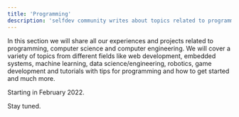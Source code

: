 ```yaml
---
title: 'Programming'
description: 'selfdev community writes about topics related to programming, computer science and computer engineering. '
---
```


In this section we will share all our experiences and projects related to programming, computer science and computer engineering.
We will cover a variety of topics from different fields like web development, embedded systems, machine learning, data science/engineering, robotics, game development and tutorials with tips for programming and how to get started and much more.

Starting in February 2022.

Stay tuned.
